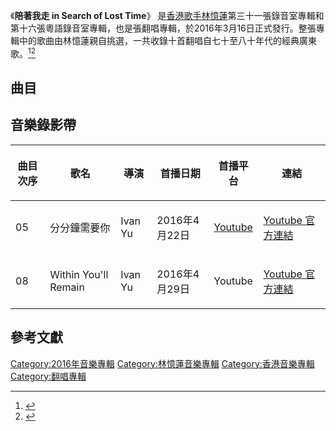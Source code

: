 {{Infobox Album
| Name  = 陪著我走 in Search of Lost Time
| Type  = 翻唱專輯
| Cover  = 
| Artist  = [[林憶蓮|林憶蓮]]
| Released   = 2016年3月16日
| Recorded  = 2015年
| Studio   = Mofo HQ、This Music Studio、AREA 22
| Genre = [[粵語流行音樂|粵語流行音樂]]
| Length = 43分13秒
| Label = [[環球唱片_(香港)|環球唱片 (香港)]]
| Producer =
| Last album = [[Re:Workz|Re:Workz]]<br/>（2014年）
| This album = '''陪著我走 in Search of Lost Time'''<br/>（2016年）
| Next album = [[0_(專輯)|0]]<br/>（2018年）
}}
{{Album ratings
| rev1 = Spill
| rev1score = 7.5/10<ref>{{cite web|url=https://www.spill.hk/creativity/music/sandy-lam-in-search-of-lost-time/|title=【樂評】林憶蓮《陪著我走》：不需要完美得可怕|publisher=Seeing Voices Media Limited|website=Spill|accessdate=2019年1月10日|archive-date=2018年9月23日|archive-url=https://web.archive.org/web/20180923005800/https://www.spill.hk/creativity/music/sandy-lam-in-search-of-lost-time/|dead-url=no}}</ref>
}}
《'''陪著我走 in Search of Lost Time'''》 是[[香港|香港]][[歌手|歌手]][[林憶蓮|林憶蓮]]第三十一張錄音室專輯和第十六張粵語錄音室專輯，也是張翻唱專輯，於2016年3月16日正式發行。整張專輯中的歌曲由林憶蓮親自挑選，一共收錄十首翻唱自七十至八十年代的經典廣東歌。<ref>{{cite web |title=林憶蓮《陪著我走》分享會 & 簽名會Part 1 |url=https://www.youtube.com/watch?v=ROgIlaisG4Y |publisher=環球娛樂網誌 UM Webzine |format=Youtube 視頻 |date=2016-06-12}}</ref><ref>{{cite web |title=林憶蓮《陪著我走》分享會 & 簽名會Part 2！|url=https://www.youtube.com/watch?v=yEHHt9Miy7I |publisher=環球娛樂網誌 UM Webzine |format=Youtube 視頻 |date=2016-06-12}}</ref>

==曲目==
{{Tracklist/common
| headline = CD<ref>[http://mojim.com/tw100062x75.htm 陪著我走in search of lost time 專輯歌詞 林憶蓮 ※ Mojim.com 魔鏡歌詞網] 魔鏡歌詞網. {{zh-hant}}</ref>
| apos = below
| all_producer = 倪凱民、[[恭碩良|恭碩良]]、[[包以正|包以正]]
| extra_column = 原唱者
| music_credits = yes
| lyrics_credits = yes
| arranger_credits = yes
| producer_credits = no

| title1 = 李香蘭
| music1 = [[玉置浩二|玉置浩二]]
| lyrics1 = [[周禮茂|周禮茂]]
| arranger1 = 包以正
| extra1 = [[張學友|張學友]]
| length1 = 5:54

| title2 = 殘夢
| music2 = [[黎小田|黎小田]]
| lyrics2 = [[盧國沾|盧國沾]]
| arranger2 = 包以正
| extra2 = [[關正傑|關正傑]]
| length2 = 4:12

| title3 = [[鐵塔凌雲|鐵塔凌雲]]
| music3 = [[許冠傑|許冠傑]]
| lyrics3 = [[許冠文|許冠文]]
| arranger3 = 包以正
| extra3 = 許冠傑
| length3 = 4:19

| title4 = 陪著你走
| music4 = [[盧冠廷|盧冠廷]]
| lyrics4 = [[唐書琛|唐書琛]]
| arranger4 = 包以正、恭碩良
| extra4 = 盧冠廷
| length4 = 3:40

| title5 = [[分分鐘需要你|分分鐘需要你]]
| music5 = [[林子祥|林子祥]]
| lyrics5 = [[鄭國江|鄭國江]]
| arranger5 = 包以正、恭碩良
| extra5 = 林子祥
| length5 = 4:12

| title6 = 笛子姑娘
| music6 = 杉田二郎
| lyrics6 = [[林振強|林振強]]
| arranger6 = 恭碩良
| extra6 = [[葉振棠|葉振棠]]
| length6 = 4:00

| title7 = 天各一方
| music7 = Herb Alpert
| lyrics7 = [[俞琤|俞琤]]、邱小菲
| arranger7 = 包以正
| extra7 = [[曾路得|曾路得]]
| length7 = 3:17

| title8 = Within You'll Remain
| music8 = [[Donald_Ashley|Donald Ashley]]、黃良升
| lyrics8 = Donald Ashley、黃良升
| arranger8 = 恭碩良
| extra8 = Chyna
| length8 = 4:58

| title9 = 童年時
| music9 = 根田成一
| lyrics9 = 鄭國江
| arranger9 = 包以正、恭碩良
| extra9 = [[夏韶聲|夏韶聲]]
| length9 = 4:48

| title10 = 愛的根源
| music10 = 陳斐立
| lyrics10 = [[林敏聰|林敏聰]]
| arranger10 = 恭碩良
| extra10 = [[譚詠麟|譚詠麟]]
| length10 = 3:49

| total_length = 43:13
}}

{{Tracklist
| headline = DVD
| extra_column = 导演

| title1 = 分分鐘需要你
| note1 = 音樂錄影帶
| extra1 = Ivan Yu / Offthehabit
| music1 = 林子祥
| lyrics1 = 鄭國江
| arranger1 = 包以正、恭碩良

| title2 = Within You'll Remain
| note2 = 音樂錄影帶
| extra2 = Ivan Yu / Offthehabit
| music2 = Donald Ashley、黃良升
| lyrics2 = Donald Ashley、黃良升
| arranger2 = 恭碩良
}}

==音樂錄影帶==
{|class="wikitable sortable" style="text-align:center"
|-
!曲目次序
!歌名
!導演
!首播日期
!首播平台
!連結
|-
| 05 || 分分鐘需要你 || Ivan Yu || 2016年4月22日 || [[Youtube|Youtube]] || [https://www.youtube.com/watch?v=AOd-xaZnSM0 Youtube 官方連結] {{Wayback|url=https://www.youtube.com/watch?v=AOd-xaZnSM0 |date=20190701015308 }}
|-
| 08 || Within You'll Remain || Ivan Yu || 2016年4月29日 || Youtube || [https://www.youtube.com/watch?v=gqt9DlJMFPM Youtube 官方連結] {{Wayback|url=https://www.youtube.com/watch?v=gqt9DlJMFPM |date=20210316144130 }}
|}

==參考文獻==
<references/>

{{林憶蓮}}

[[Category:2016年音樂專輯|Category:2016年音樂專輯]]
[[Category:林憶蓮音樂專輯|Category:林憶蓮音樂專輯]]
[[Category:香港音樂專輯|Category:香港音樂專輯]]
[[Category:翻唱專輯|Category:翻唱專輯]]